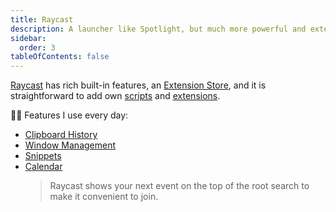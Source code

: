 ```yaml
---
title: Raycast
description: A launcher like Spotlight, but much more powerful and extendable.
sidebar:
  order: 3
tableOfContents: false
---
```


[Raycast](https://www.raycast.com/) has rich built-in features,
an [Extension Store](https://www.raycast.com/store), and it is straightforward
to add own [scripts](https://manual.raycast.com/script-commands)
and [extensions](https://developers.raycast.com/basics/create-your-first-extension#create-a-new-extension).


<Tabs>
  <TabItem label="Brew install">
    <BrewInstallCask name="raycast" />
  </TabItem>
  <TabItem label="Brewfile">
    <BrewfileCask name="raycast" />
  </TabItem>
  <TabItem label="Download">
    <DownloadCard url="https://www.raycast.com/" />
  </TabItem>
</Tabs>

👨‍💻 Features I use every day:

- [Clipboard History](https://manual.raycast.com/core)
- [Window Management](https://manual.raycast.com/window-management)
- [Snippets](https://manual.raycast.com/snippets)
- [Calendar](https://manual.raycast.com/calendar)
  > Raycast shows your next event on the top of the root search to make it convenient to join.
